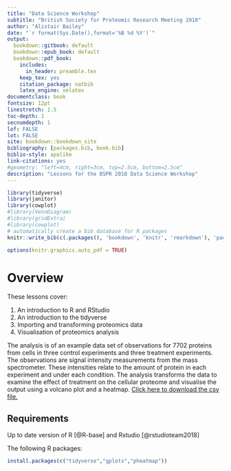 ```yaml
--- 
title: "Data Science Workshop"
subtitle: "British Society for Proteomic Research Meeting 2018"
author: "Alistair Bailey"
date: "`r format(Sys.Date(),format='%B %d %Y')`"
output: 
  bookdown::gitbook: default
  bookdown::epub_book: default
  bookdown::pdf_book:
    includes:
      in_header: preamble.tex
    keep_tex: yes
    citation_package: natbib
    latex_engine: xelatex
documentclass: book
fontsize: 12pt
linestretch: 1.5
toc-depth: 1
secnumdepth: 1
lof: FALSE
lot: FALSE
site: bookdown::bookdown_site
bibliography: [packages.bib, book.bib]
biblio-style: apalike
link-citations: yes
#geometry: "left=4cm, right=3cm, top=2.5cm, bottom=2.5cm"
description: "Lessons for the BSPR 2018 Data Science Workshop"
---
```


```r
library(tidyverse)
library(janitor)
library(cowplot)
#library(VennDiagram)
#library(gridExtra)
#library(cowplot)
# automatically create a bib database for R packages
knitr::write_bib(c(.packages(), 'bookdown', 'knitr', 'rmarkdown'), 'packages.bib')

options(knitr.graphics.auto_pdf = TRUE)
```

# Overview {-}

These lessons cover:

1. An introduction to R and RStudio
2. An introduction to the tidyverse
3. Importing and transforming proteomics data
4. Visualisation of proteomics analysis

The analysis is of an example data set of observations for 7702 proteins
from cells in three control experiments and three treatment experiments.
The observations are signal intensity measurements from the mass spectrometer.
These intensities relate to the amount of protein in each experiment and under 
each condition. The analysis transforms the data to examine the effect of
treatment on the cellular proteome and visualise the output using a volcano
plot and a heatmap. 
<a href="https://raw.githubusercontent.com/ab604/ab604.github.io/master/docs/070718-proteomics-example-data.csv" download>Click here to download the csv file.</a>

## Requirements {-}

Up to date version of R [@R-base] and Rstudio [@rstudioteam2018]

The following R packages:

```r
install.packages(c("tidyverse","gplots","pheatmap"))
```



